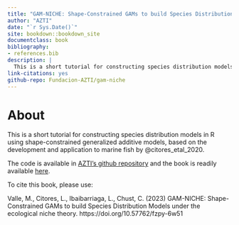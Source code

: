 ```yaml
--- 
title: "GAM-NICHE: Shape-Constrained GAMs to build Species Distribution Models under the ecological niche theory"
author: "AZTI"
date: "`r Sys.Date()`"
site: bookdown::bookdown_site
documentclass: book
bibliography:
- references.bib
description: |
  This is a short tutorial for constructing species distribution models in R using shape-constrained generalized additive models, based on the development and application to marine fish by @citores_etal_2020.  
link-citations: yes
github-repo: Fundacion-AZTI/gam-niche
---
```


# About {-}

This is a short tutorial for constructing species distribution models in R using shape-constrained generalized additive models, based on the development and application to marine fish by @citores_etal_2020.

The code is available in [AZTI's github repository](https://github.com/Fundacion-AZTI/gam-niche) and the book is readily available [here](https://fundacion-azti.github.io/gam-niche/).

To cite this book, please use:

Valle, M., Citores, L., Ibaibarriaga, L., Chust, C. (2023) GAM-NICHE: Shape-Constrained GAMs to build Species Distribution Models under the ecological niche theory. https://doi.org/10.57762/fzpy-6w51


